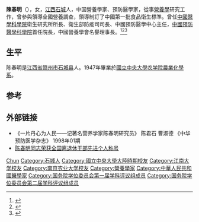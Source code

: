 {{Otheruses|other=名为陈春明的其他人物|陈春明}}
{{expand|time=2011-04-26T10:40:15+00:00}}

'''陳春明'''（{{bd|1925年||2018年|5月15日|catIdx=Chen}}），女，[[江西|江西]][[石城县|石城]]人，中国營養學家、預防醫學家，從事[[營養學|營養學]]研究工作，曾參與領導全國營養調查，領導制訂了中國第一批食品衛生標準。曾任[[中國醫學科學院|中國醫學科學院]]衛生研究所所長、衛生部防疫司司長、中國預防醫學中心主任，[[中國預防醫學科學院|中國預防醫學科學院]]首任院長，中國營養學會名譽理事長。<ref>{{Cite book|title=历届全国政协委员人名辞典|author=|publisher=中国国际广播出版社|year=1996|isbn=9787507813746|location=北京|pages=}}</ref><ref>{{Cite book|title=中华人民共和国职官志|author=何虎生, 李耀东, 向常福主编|publisher=中国社会出版社|year=2003|isbn=9787800883934|location=北京|pages=}}</ref><ref>{{cite book|title=中囯人名大辞典·当代人物卷|author=廖盖隆等编|year=1990|publisher=上海辞书出版社|location=上海|page=}}</ref>

== 生平 ==
陈春明是[[江西省|江西省]][[赣州市|赣州市]][[石城县|石城县]]人。1947年畢業於[[國立中央大學|國立中央大學]][[南京农业大学|农学院]][[江南大学|農業化學系]]。

== 参考 ==
{{reflist}}

== 外部链接 ==
* 《一片丹心为人民——记著名营养学家陈春明研究员》 陈君石 曹淑德 《中华预防医学杂志》 1998年01期 
* [http://www.moh.gov.cn/ltj/s7693/201002/45852.shtml 陈春明同志荣获全国离退休干部先进个人称号]

{{国务院学位委员会第一届学科评议组/医学}}
{{国务院学位委员会第二届学科评议组/医学}}

{{Authority control}}
{{DEFAULTSORT:Chen}}
[[Category:陳姓|Chun]]
[[Category:石城人|Category:石城人]]
[[Category:國立中央大學大陸時期校友|Category:國立中央大學大陸時期校友]]
[[Category:江南大学校友|Category:江南大学校友]]
[[Category:南京农业大学校友|Category:南京农业大学校友]]
[[Category:營養學家|Category:營養學家]]
[[Category:中華人民共和國醫學家|Category:中華人民共和國醫學家]]
[[Category:国务院学位委员会第一届学科评议组成员|Category:国务院学位委员会第一届学科评议组成员]]
[[Category:国务院学位委员会第二届学科评议组成员|Category:国务院学位委员会第二届学科评议组成员]]